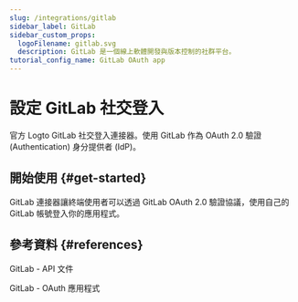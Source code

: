 ```yaml
---
slug: /integrations/gitlab
sidebar_label: GitLab
sidebar_custom_props:
  logoFilename: gitlab.svg
  description: GitLab 是一個線上軟體開發與版本控制的社群平台。
tutorial_config_name: GitLab OAuth app
---
```




# 設定 GitLab 社交登入

官方 Logto GitLab 社交登入連接器。使用 GitLab 作為 OAuth 2.0 驗證 (Authentication) 身分提供者 (IdP)。

<GuideTip />

## 開始使用 \{#get-started}

GitLab 連接器讓終端使用者可以透過 GitLab OAuth 2.0 驗證協議，使用自己的 GitLab 帳號登入你的應用程式。

<Integration />

## 參考資料 \{#references}

<Url href="https://docs.gitlab.com/ee/api/">GitLab - API 文件</Url>

<Url href="https://docs.gitlab.com/ee/integration/oauth_provider.html">GitLab - OAuth 應用程式</Url>

